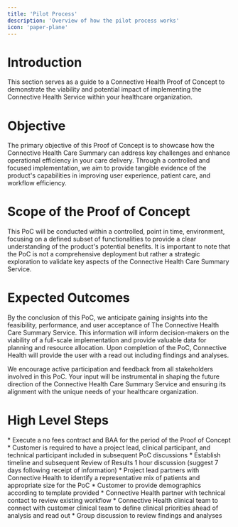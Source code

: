 ```yaml
---
title: 'Pilot Process'
description: 'Overview of how the pilot process works'
icon: 'paper-plane'
---
```


# Introduction
This section serves as a guide to a Connective Health Proof of Concept to demonstrate the viability and potential
impact of implementing the Connective Health Service within your healthcare organization.

# Objective
The primary objective of this Proof of Concept is to showcase how the Connective Health Care Summary can address key challenges and enhance operational efficiency in your care delivery. Through a controlled and focused implementation, we aim to provide tangible evidence of the product's capabilities in improving user experience, patient care, and workflow efficiency.

# Scope of the Proof of Concept
This PoC will be conducted within a controlled, point in time, environment, focusing on a defined subset of functionalities to provide a clear understanding of the product's potential benefits. It is important to note that the PoC is not a comprehensive deployment but rather a strategic exploration to validate key aspects of the Connective Health Care Summary Service.

# Expected Outcomes
By the conclusion of this PoC, we anticipate gaining insights into the feasibility, performance, and user acceptance of The Connective Health Care Summary Service. This information will inform decision-makers on the viability of a full-scale implementation and provide valuable data for planning and resource allocation. Upon completion of the PoC, Connective Health will provide the user with a read out including findings and analyses.

We encourage active participation and feedback from all stakeholders involved in this PoC. Your input will be instrumental in shaping the future direction of the Connective Health Care Summary Service and ensuring its alignment with the unique needs of your healthcare organization.

# High Level Steps

<Steps>
    <Step title="Complete contract / BAA">
        * Execute a no fees contract and BAA for the period of the Proof of Concept
    </Step>
    <Step title="Define PoC team">
        * Customer is required to have a project lead, clinical participant, and technical participant included in subsequent PoC discussions
        * Establish timeline and subsequent Review of Results 1 hour discussion (suggest 7 days following receipt of information)
    </Step>
    <Step title="Patient Population Selection">
        * Project lead partners with Connective Health to identify a representative mix of patients and appropriate size for the PoC
        * Customer to provide demographics according to template provided
    </Step>
    <Step title="Workflow and clinical discussions">
        * Connective Health partner with technical contact to review existing workflow
        * Connective Health clinical team to connect with customer clinical team to define clinical priorities ahead of analysis and read out
    </Step>
    <Step title="Review of Results">
        * Group discussion to review findings and analyses
    </Step>
</Steps>